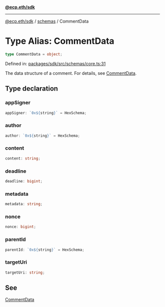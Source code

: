 [**@ecp.eth/sdk**](/sdk-reference/index.mdx)

***

[@ecp.eth/sdk](/sdk-reference/index.mdx) / [schemas](/sdk-reference/schemas/index.mdx) / CommentData

# Type Alias: CommentData

```ts
type CommentData = object;
```

Defined in: [packages/sdk/src/schemas/core.ts:31](https://github.com/ecp-eth/comments-monorepo/blob/main/packages/sdk/src/schemas/core.ts#L31)

The data structure of a comment. For details, see [CommentData](/comment-data-props).

## Type declaration

### appSigner

```ts
appSigner: `0x${string}` = HexSchema;
```

### author

```ts
author: `0x${string}` = HexSchema;
```

### content

```ts
content: string;
```

### deadline

```ts
deadline: bigint;
```

### metadata

```ts
metadata: string;
```

### nonce

```ts
nonce: bigint;
```

### parentId

```ts
parentId: `0x${string}` = HexSchema;
```

### targetUri

```ts
targetUri: string;
```

## See

[CommentData](/comment-data-props)
